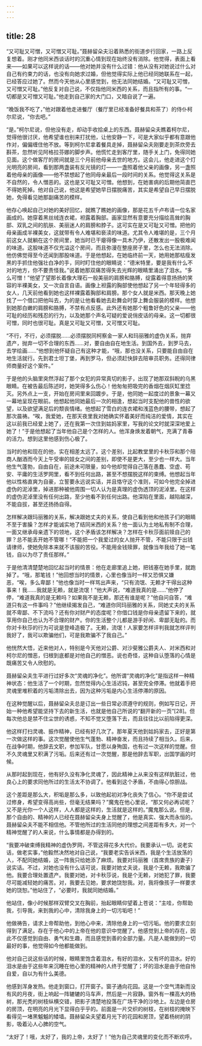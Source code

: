 ```yaml
---
---
---
```

title: 28
---




“又可耻又可憎，又可憎又可耻。”聂赫留朵夫沿着熟悉的街道步行回家，一路上反复想着。刚才他同米西谈话时的沉重心情到现在始终没有消除。他觉得，表面上看来——如果可以这样说的话——他对她并没有什么过错：他从没有对她说过什么对自己有约束力的话，也没有向她求过婚，但他觉得实际上他已经同她联系在一起，已经答应过她了。然而今天他从心里感觉到，他无法同她结婚。“又可耻又可憎，又可憎又可耻。”他反复对自己说，不仅指他同米西的关系，而且指所有的事。“一切都是又可憎又可耻。”他走到自己家的大门口，又暗自说了一遍。

“晚饭我不吃了，”他对跟着他走进餐厅（餐厅里已经准备好餐具和茶了）的侍仆柯尔尼说，“你去吧。”

“是。”柯尔尼说，但他没有走，却动手收拾桌上的东西。聂赫留朵夫瞧着柯尔尼，觉得他很讨厌，他希望谁也别来打扰他，让他安静一下，可是大家似乎都有意跟他作对，偏偏缠住他不放。等到柯尔尼拿着餐具走掉，聂赫留朵夫刚要走到茶炊旁去斟茶，忽然听见阿格拉芬娜的脚步声。他慌忙走到客厅里，随手关上门，免得同她见面。这个做客厅的房间就是三个月前他母亲去世的地方。这会儿，他走进这个灯光明亮的房间，看到那两盏装有反光镜的灯——一盏照着他父亲的画像，另一盏照着他母亲的画像——他不禁想起了他同母亲最后一段时间的关系。他觉得这关系是不自然的，令人憎恶的。这也是又可耻又可憎。他想到，在她害病的后期他简直巴不得她死掉。他对自己说，他这是希望她早日摆脱痛苦，其实是希望自己早日摆脱她，免得看见她那副痛苦的模样。

他存心唤起自己对她的美好回忆，就瞧了瞧她的画像，那是花五千卢布请一位名家画成的。她穿着黑丝绒连衣裙，袒露着胸部。画家显然有意要充分描绘高耸的胸部、双乳之间的肌肤、美丽迷人的肩膀和脖子。这可实在是又可耻又可憎。把他的母亲画成半裸美女，这就带有令人难堪和亵渎的味道。尤其令人难堪的是，三个月前这女人就躺在这个房间里，她当时已干瘪得像一具木乃伊，还散发出一股极难闻的味道。这股味道不仅充溢这个房间，而且弥漫在整座房子里，怎么也无法消除。他仿佛觉得至今还闻到那股味道。于是他想起，在她临终前一天，她用她那枯瘦发黑的手抓住他强壮白净的手，同时盯住他的眼睛说：“德米特里，要是我有什么不对的地方，你不要责怪我。”说着她那双痛苦得失去光辉的眼睛里涌出了泪水。“多么可憎！”他望了望那长着像大理石一般美丽的肩膀和胳膊，绽露着得意扬扬的笑容的半裸美女，又一次自言自语。画像上袒露的胸部使他想起了另一个年轻得多的女人，几天前他看到她也这样裸露着胸部和肩膀。那个女人就是米西。那天晚上她找了一个借口把他叫去，为的是让他看看她去赴舞会时穿上舞会服装的模样。他想到她那白嫩的肩膀和胳膊，不禁有点反感。此外还有她那个粗鲁好色的父亲——他可耻的经历和残忍的行为，以及她那个声名可疑的爱说俏皮话的母亲。这一切都很可憎，同时也很可耻。真是又可耻又可憎，又可憎又可耻。

“不行，不行，必须摆脱……必须摆脱同柯察金一家人和玛丽雅的虚伪关系，抛弃遗产，抛弃一切不合理的东西……对，要自由自在地生活。到国外去，到罗马去，去学绘画……”他想到他怀疑自己有这种才能，“哦，那也没关系，只要能自由自在地生活就行。先到君士坦丁堡，再到罗马，但必须赶快辞去陪审员职务。还得同律师商量好这个案件。”

于是他的头脑里突然浮起了那个女犯的异常真切的影子，出现了她那双斜睨的乌黑眼睛。在被告最后陈述时，她哭得多么伤心！他匆匆把吸完的香烟在烟灰缸里捻灭。另外点上一支，开始在房间里来回踱步。于是，他同她一起度过的景象一幕又一幕地呈现在眼前。他想起他同她最后一次的相逢，想起当时支配他的兽性的欲望，以及欲望满足后的颓丧情绪。他想起了雪白的连衣裙和浅蓝色的腰带，想起了那次晨祷。“唉，我爱她，在那天夜里我对她确实怀着美好而纯洁的爱情，其实在这以前我已经爱上她了，还在我第一次住到姑妈家里，写我的论文时就深深地爱上她了！”于是他想起了当年他自己是个怎样的人。他浑身焕发着朝气，充满了青春的活力。想到这里他感到伤心极了。

当时的他和现在的他，实在相差太远了。这个差别，比起教堂里的卡秋莎和那个陪商人酗酒而今天上午受审的妓女之间的差别，即使不是更大，至少也一样大。当年他生气蓬勃，自由自在，前途未可限量，如今他却觉得自己落在愚蠢、空虚、苟安、平庸的生活罗网里，看不到任何出路，甚至不想摆脱这样的束缚。他想起当年他以性格直爽为自豪，立誓要永远说实话，并且恪守这个准则，可如今他完全掉进虚伪的泥淖里，掉进那种被他周围一切人认为是真理的虚伪透顶的泥淖里。在这样的虚伪泥淖里没有任何出路，至少他看不到任何出路。他深陷在里面，越陷越深，不能自拔，甚至还扬扬自得。

怎样解决跟玛丽雅的关系，解决跟她丈夫的关系，使自己看到他和他孩子们的眼睛不至于害臊？怎样才能诚实地了结同米西的关系？他一面认为土地私有制不合理，一面又继承母亲遗下的领地，这个矛盾该怎样解决？怎样在卡秋莎面前赎自己的罪？总不能丢开她不管哪！“不能把一个我爱过的女人抛开不管，不能只限于出钱请律师，使她免除本来就不该服的苦役。不能用金钱赎罪，就像当年我给了她一笔钱，自以为尽了责任那样。”

于是他清清楚楚地回忆起当时的情景：他在走廊里追上她，把钱塞在她手里，就跑掉了。“哦，那笔钱！”他回想当时的情景，心里也像当时一样又恐惧又嫌恶，“唉，多么卑鄙！”他也像当时一样骂出声来，“只有流氓、无赖才干得出这种事来！我……我就是无赖，就是流氓！”他大声说，“难道我真的是……”他停了停，“难道我真的是无赖吗？如果我不是无赖，那还有谁是呢？”他自问自答，“难道只有这一件事吗？”他继续揭发自己，“难道你同玛丽雅的关系，同她丈夫的关系就不卑鄙、不下流吗？还有你对财产的态度呢？你借口钱是你母亲遗留下来的，就享用你自己也认为不合理的财产。你的生活整个儿都是游手好闲、卑鄙无耻的。而你对卡秋莎的行为可说是登峰造极了。无赖，流氓！人家要怎样评判我就怎样评判我好了，我可以欺骗他们，可是我欺骗不了我自己。”

他恍然大悟，近来他对人，特别是今天他对公爵、对沙斐雅公爵夫人、对米西和对柯尔尼的憎恶，归根到底都是对他自己的憎恶。说也奇怪，这种自认堕落的心情是既痛苦又令人欣慰的。

聂赫留朵夫生平进行过好多次“灵魂的净化”。他所谓“灵魂的净化”是指这样一种精神状态：他生活了一个时期，忽然觉得内心生活迟钝，甚至完全停滞。他就着手把灵魂里堆积着的污垢清除出去，因为这种污垢是内心生活停滞的原因。

在这种觉醒以后，聂赫留朵夫总是订出一些日常必须遵守的规则，例如写日记，开始一种他希望能坚持下去的新生活，也就是他自己所说的“翻开新的一页”[28]。但每次他总是禁不住尘世的诱惑，不知不觉又堕落下去，而且往往比以前陷得更深。

他这样打扫灵魂、振作精神，已经有好几次了。那年夏天他到姑妈家去，正好是第一次做这样的事。这次觉醒使他生气蓬勃、精神奋发，而且持续了相当久。后来，在战争时期，他辞去文职，参加军队，甘愿以身殉国，也有过一次这样的觉醒。但不久灵魂里又积满了污垢。后来还有过一次觉醒，那是他辞去军职，出国学画的时候。

从那时起到现在，他有好久没有净化灵魂了，因此精神上从来没有这样肮脏过，他良心上的要求同他所过的生活太不协调了。他看到这个矛盾，不由得心惊胆战。

这个差距是那么大，积垢是那么多，以致他起初对净化丧失了信心。“你不是尝试过修身，希望变得高尚些，但毫无结果吗？”魔鬼在他心里说，“那又何必再试呢？又不是光你一个人这样，人人都是这样的，生活就是这样的。”魔鬼那么说。但是，那个自由的、精神的人已经在聂赫留朵夫身上觉醒了，他是真实、强大而永恒的。聂赫留朵夫不能不相信他。不管他所过的生活同他的理想之间差距有多大，对一个精神觉醒了的人来说，什么事情都是办得到的。

“我要冲破束缚我精神的虚伪罗网，不管这得花多大代价。我要承认一切。说老实话，做老实事，”他毅然决然地对自己说，“我要老实告诉米西，我是个生活放荡的人，不配同她结婚，这一阵我只给她添了麻烦。我要对玛丽雅（首席贵族的妻子）说实话。不过，对她也没有什么话可说，我要对她丈夫说，我是个无赖，我欺骗了他。我要合理处置遗产。我要对她，对卡秋莎说，我是个无赖，对她犯了罪，我要尽可能减轻她的痛苦。对，我要去见她，要求她饶恕我。对，我将像孩子一样要求她的饶恕。”他站住了，“必要时，我就同她结婚。”

他站住，像小时候那样双臂交叉在胸前，抬起眼睛仰望着上苍说：“主哇，你帮助我，引导我，来到我的心中，清除我身上的一切污垢吧！”

他做祷告，请求上帝帮助他，到他心中来，清除他身上的一切污垢。他的要求立刻得到了满足。存在于他心中的上帝在他的意识中觉醒了。他感觉到上帝的存在，因此不仅感觉到自由、勇气和生趣，而且感觉到善的全部力量。凡是人能做到的一切最好的事，他觉得如今他都能做到。

他对自己说这些话的时候，眼睛里饱含着泪水，有好的泪水，又有坏的泪水。好的泪水是由于这些年来沉睡在他心里的精神的人终于觉醒了；坏的泪水是由于他自怜自爱，自以为有什么美德。

他感到浑身发热。他走到窗口，打开窗子。窗子通向花园。这是一个空气清新而没有风的月夜，街上响起一阵辘辘的马车声，然后是一片寂静。窗外有一棵高大的杨树，那光秃的树枝纵横交错，把影子清楚地投落在广场干净的沙地上。左边是仓房的房顶，在明亮的月光下显得白乎乎的。前面是一片交织的树枝，在树枝的掩映下看得见一堵黑魆魆的矮墙。聂赫留朵夫望着月光下的花园和房顶，望着杨树的阴影，吸着沁人心脾的空气。

“太好了！哦，太好了，我的上帝，太好了！”他为自己灵魂里的变化而不断欢呼。
